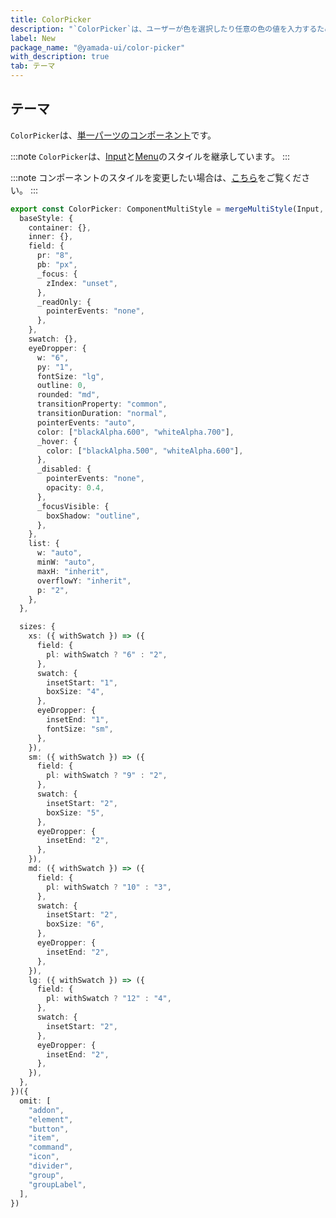 ```yaml
---
title: ColorPicker
description: "`ColorPicker`は、ユーザーが色を選択したり任意の色の値を入力するために使用されるコンポーネントです。"
label: New
package_name: "@yamada-ui/color-picker"
with_description: true
tab: テーマ
---
```


## テーマ

`ColorPicker`は、[単一パーツのコンポーネント](/styled-system/theming/component-style#単一パーツのコンポーネント)です。

:::note
`ColorPicker`は、[Input](/components/forms/input)と[Menu](/components/overlay/menu)のスタイルを継承しています。
:::

:::note
コンポーネントのスタイルを変更したい場合は、[こちら](/styled-system/theming/customize-theme#コンポーネントのスタイルを変更する)をご覧ください。
:::

```ts
export const ColorPicker: ComponentMultiStyle = mergeMultiStyle(Input, Menu, {
  baseStyle: {
    container: {},
    inner: {},
    field: {
      pr: "8",
      pb: "px",
      _focus: {
        zIndex: "unset",
      },
      _readOnly: {
        pointerEvents: "none",
      },
    },
    swatch: {},
    eyeDropper: {
      w: "6",
      py: "1",
      fontSize: "lg",
      outline: 0,
      rounded: "md",
      transitionProperty: "common",
      transitionDuration: "normal",
      pointerEvents: "auto",
      color: ["blackAlpha.600", "whiteAlpha.700"],
      _hover: {
        color: ["blackAlpha.500", "whiteAlpha.600"],
      },
      _disabled: {
        pointerEvents: "none",
        opacity: 0.4,
      },
      _focusVisible: {
        boxShadow: "outline",
      },
    },
    list: {
      w: "auto",
      minW: "auto",
      maxH: "inherit",
      overflowY: "inherit",
      p: "2",
    },
  },

  sizes: {
    xs: ({ withSwatch }) => ({
      field: {
        pl: withSwatch ? "6" : "2",
      },
      swatch: {
        insetStart: "1",
        boxSize: "4",
      },
      eyeDropper: {
        insetEnd: "1",
        fontSize: "sm",
      },
    }),
    sm: ({ withSwatch }) => ({
      field: {
        pl: withSwatch ? "9" : "2",
      },
      swatch: {
        insetStart: "2",
        boxSize: "5",
      },
      eyeDropper: {
        insetEnd: "2",
      },
    }),
    md: ({ withSwatch }) => ({
      field: {
        pl: withSwatch ? "10" : "3",
      },
      swatch: {
        insetStart: "2",
        boxSize: "6",
      },
      eyeDropper: {
        insetEnd: "2",
      },
    }),
    lg: ({ withSwatch }) => ({
      field: {
        pl: withSwatch ? "12" : "4",
      },
      swatch: {
        insetStart: "2",
      },
      eyeDropper: {
        insetEnd: "2",
      },
    }),
  },
})({
  omit: [
    "addon",
    "element",
    "button",
    "item",
    "command",
    "icon",
    "divider",
    "group",
    "groupLabel",
  ],
})
```
